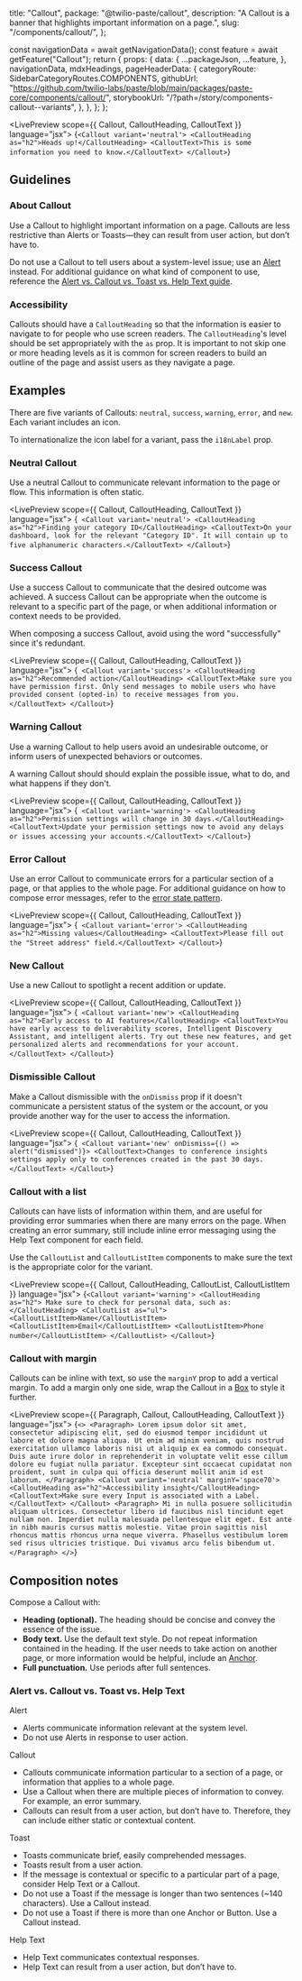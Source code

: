   title: "Callout",
  package: "@twilio-paste/callout",
  description: "A Callout is a banner that highlights important information on a page.",
  slug: "/components/callout/",
};



  const navigationData = await getNavigationData();
  const feature = await getFeature("Callout");
  return {
    props: {
      data: {
        ...packageJson,
        ...feature,
      },
      navigationData,
      mdxHeadings,
      pageHeaderData: {
        categoryRoute: SidebarCategoryRoutes.COMPONENTS,
        githubUrl: "https://github.com/twilio-labs/paste/blob/main/packages/paste-core/components/callout/",
        storybookUrl: "/?path=/story/components-callout--variants",
      },
    },
  };
};

<LivePreview scope={{ Callout, CalloutHeading, CalloutText }} language="jsx">
  {`<Callout variant='neutral'>
    <CalloutHeading as="h2">Heads up!</CalloutHeading>
    <CalloutText>This is some information you need to know.</CalloutText>
</Callout>`}
</LivePreview>

## Guidelines

### About Callout

Use a Callout to highlight important information on a page. Callouts are less restrictive than Alerts or Toasts—they can result from user action, but don’t have to.

Do not use a Callout to tell users about a system-level issue; use an [Alert](/components/alert) instead. For additional guidance on what kind of component to use, reference the [Alert vs. Callout vs. Toast vs. Help Text guide](#alert-vs-callout-vs-toast-vs-help-text).

### Accessibility

Callouts should have a `CalloutHeading` so that the information is easier to navigate to for people who use screen readers. The `CalloutHeading`'s level should be set appropriately with the `as` prop. It is important to not skip one or more heading levels as it is common for screen readers to build an outline of the page and assist users as they navigate a page.

## Examples

There are five variants of Callouts: `neutral`, `success`, `warning`, `error`, and `new`. Each variant includes an icon.

To internationalize the icon label for a variant, pass the `i18nLabel` prop.

### Neutral Callout

Use a neutral Callout to communicate relevant information to the page or flow. This information is often static.

<LivePreview scope={{ Callout, CalloutHeading, CalloutText }} language="jsx">
  {`
  <Callout variant='neutral'>
    <CalloutHeading as="h2">Finding your category ID</CalloutHeading>
    <CalloutText>On your dashboard, look for the relevant "Category ID". It will contain up to five alphanumeric characters.</CalloutText>
  </Callout>`}
</LivePreview>

### Success Callout

Use a success Callout to communicate that the desired outcome was achieved. A success Callout can be appropriate when the outcome is relevant to a specific part of the page, or when additional information or context needs to be provided.

When composing a success Callout, avoid using the word "successfully" since it's redundant.

<LivePreview scope={{ Callout, CalloutHeading, CalloutText }} language="jsx">
  {`
  <Callout variant='success'>
    <CalloutHeading as="h2">Recommended action</CalloutHeading>
    <CalloutText>Make sure you have permission first. Only send messages to mobile users who have provided consent (opted-in) to receive messages from you.</CalloutText>
  </Callout>`}
</LivePreview>

### Warning Callout

Use a warning Callout to help users avoid an undesirable outcome, or inform users of unexpected behaviors or outcomes.

A warning Callout should should explain the possible issue, what to do, and what happens if they don't.

<LivePreview scope={{ Callout, CalloutHeading, CalloutText }} language="jsx">
  {`
  <Callout variant='warning'>
    <CalloutHeading as="h2">Permission settings will change in 30 days.</CalloutHeading>
    <CalloutText>Update your permission settings now to avoid any delays or issues accessing your accounts.</CalloutText>
  </Callout>`}
</LivePreview>

### Error Callout

Use an error Callout to communicate errors for a particular section of a page, or that applies to the whole page. For additional guidance on how to compose error messages, refer to the [error state pattern](/patterns/error-state).

<LivePreview scope={{ Callout, CalloutHeading, CalloutText }} language="jsx">
  {`
  <Callout variant='error'>
    <CalloutHeading as="h2">Missing values</CalloutHeading>
    <CalloutText>Please fill out the "Street address" field.</CalloutText>
  </Callout>`}
</LivePreview>

### New Callout

Use a new Callout to spotlight a recent addition or update.

<LivePreview scope={{ Callout, CalloutHeading, CalloutText }} language="jsx">
  {`
  <Callout variant='new'>
    <CalloutHeading as="h2">Early access to AI features</CalloutHeading>
    <CalloutText>You have early access to deliverability scores, Intelligent Discovery Assistant, and intelligent alerts. Try out these new features, and get personalized alerts and recommendations for your account.</CalloutText>
  </Callout>`}
</LivePreview>

### Dismissible Callout

Make a Callout dismissible with the `onDismiss` prop if it doesn't communicate a persistent status of the system or the account, or you provide another way for the user to access the information.

<LivePreview scope={{ Callout, CalloutHeading, CalloutText }} language="jsx">
  {`
  <Callout variant='new' onDismiss={() => alert("dismissed")}>
    <CalloutText>Changes to conference insights settings apply only to conferences created in the past 30 days.</CalloutText>
  </Callout>`}
</LivePreview>

### Callout with a list

Callouts can have lists of information within them, and are useful for providing error summaries when there are many errors on the page. When creating an error summary, still include inline error messaging using the Help Text component for each field.

Use the `CalloutList` and `CalloutListItem` components to make sure the text is the appropriate color for the variant.

<LivePreview scope={{ Callout, CalloutHeading, CalloutList, CalloutListItem }} language="jsx">
  {`<Callout variant='warning'>
    <CalloutHeading as="h2">
      Make sure to check for personal data, such as:
    </CalloutHeading>
    <CalloutList as="ul">
      <CalloutListItem>Name</CalloutListItem>
      <CalloutListItem>Email</CalloutListItem>
      <CalloutListItem>Phone number</CalloutListItem>
    </CalloutList>
</Callout>`}
</LivePreview>

### Callout with margin

Callouts can be inline with text, so use the `marginY` prop to add a vertical margin. To add a margin only one side, wrap the Callout in a [Box](/primitives/box) to style it further.

<LivePreview scope={{ Paragraph, Callout, CalloutHeading, CalloutText }} language="jsx">
  {`<>
  <Paragraph>
    Lorem ipsum dolor sit amet, consectetur adipiscing elit, sed do eiusmod tempor incididunt ut labore et dolore magna aliqua. Ut enim ad minim veniam, quis nostrud exercitation ullamco laboris nisi ut aliquip ex ea commodo consequat. Duis aute irure dolor in reprehenderit in voluptate velit esse cillum dolore eu fugiat nulla pariatur. Excepteur sint occaecat cupidatat non proident, sunt in culpa qui officia deserunt mollit anim id est laborum.
  </Paragraph>
  <Callout variant='neutral' marginY='space70'>
    <CalloutHeading as="h2">Accessibility insight</CalloutHeading>
    <CalloutText>Make sure every Input is associated with a Label.</CalloutText>
  </Callout>
  <Paragraph>
    Mi in nulla posuere sollicitudin aliquam ultrices. Consectetur libero id faucibus nisl tincidunt eget nullam non. Imperdiet nulla malesuada pellentesque elit eget. Est ante in nibh mauris cursus mattis molestie. Vitae proin sagittis nisl rhoncus mattis rhoncus urna neque viverra. Phasellus vestibulum lorem sed risus ultricies tristique. Dui vivamus arcu felis bibendum ut.
  </Paragraph>
</>`}
</LivePreview>

## Composition notes

Compose a Callout with:

- **Heading (optional).** The heading should be concise and convey the essence of the issue.
- **Body text.** Use the default text style. Do not repeat information contained in the heading. If the user needs to take action on another page, or more information would be helpful, include an [Anchor](/components/anchor).
- **Full punctuation.** Use periods after full sentences.

### Alert vs. Callout vs. Toast vs. Help Text

Alert

- Alerts communicate information relevant at the system level.
- Do not use Alerts in response to user action.

Callout

- Callouts communicate information particular to a section of a page, or information that applies to a whole page.
- Use a Callout when there are multiple pieces of information to convey. For example, an error summary.
- Callouts can result from a user action, but don’t have to. Therefore, they can include either static or contextual content.

Toast

- Toasts communicate brief, easily comprehended messages.
- Toasts result from a user action.
- If the message is contextual or specific to a particular part of a page, consider Help Text or a Callout.
- Do not use a Toast if the message is longer than two sentences (~140 characters). Use a Callout instead.
- Do not use a Toast if there is more than one Anchor or Button. Use a Callout instead.

Help Text

- Help Text communicates contextual responses.
- Help Text can result from a user action, but don’t have to.
